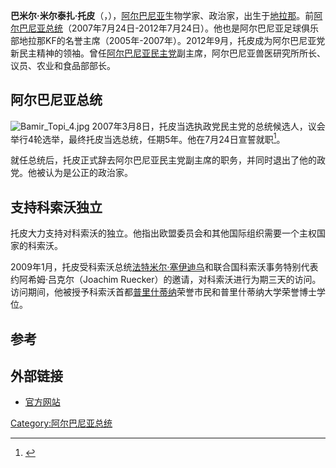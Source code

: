 {{Infobox officeholder
|name          = 巴米尔·托皮
|image         = Bamir Topi 3.jpg
|office        = 第5任[[阿尔巴尼亚总统|阿尔巴尼亚总统]]
|primeminister = [[萨利·贝里沙|萨利·贝里沙]]
|term_start    = 2007年7月24日
|term_end      = 2012年7月24日
|predecessor   = [[阿尔弗雷德·莫伊休|阿尔弗雷德·莫伊休]]
|successor     = [[布亚尔·尼沙尼|布亚尔·尼沙尼]]
|birth_date    = {{birth date and age|1957|4|24|df=y}}
|birth_place   = [[阿尔巴尼亚|阿尔巴尼亚]][[地拉那|地拉那]]
|death_date    = 
|death_place   = 
|spouse        = Teuta Mema
|party         = [[阿尔巴尼亚民主党|民主党]]<small>（已退党）</small><br />[[新民主精神|新民主精神]]
|alma_mater    = [[地拉那农业大学|地拉那农业大学]]
|religion      = [[伊斯兰教|伊斯兰教]]
}}
'''巴米尔·米尔泰扎·托皮'''（{{lang-sq|Bamir Myrteza Topi}}，{{bd|1957年|4月24日||}}），[[阿尔巴尼亚|阿尔巴尼亚]]生物学家、政治家，出生于[[地拉那|地拉那]]。前[[阿尔巴尼亚总统|阿尔巴尼亚总统]]（2007年7月24日-2012年7月24日）。他也是阿尔巴尼亚足球俱乐部地拉那KF的名誉主席（2005年-2007年）。2012年9月，托皮成为阿尔巴尼亚党新民主精神的领袖。曾任[[阿尔巴尼亚民主党|阿尔巴尼亚民主党]]副主席，阿尔巴尼亚兽医研究所所长、议员、农业和食品部部长。

==阿尔巴尼亚总统==
{{main|2007年阿尔巴尼亚总统大选}}
[[File:Bamir_Topi_4.jpg|thumb]]
2007年3月8日，托皮当选执政党民主党的总统候选人，议会举行4轮选举，最终托皮当选总统，任期5年。他在7月24日宣誓就职<ref>{{cite web|url=http://news.xinhuanet.com/world/2007-07/21/content_6408553.htm|title=托皮当选阿尔巴尼亚新总统|publisher=新华网|date=2007-07-21|access-date=2012-12-17|archive-date=2011-12-30|archive-url=https://web.archive.org/web/20111230235839/http://news.xinhuanet.com/world/2007-07/21/content_6408553.htm|dead-url=no}}</ref>。

就任总统后，托皮正式辞去阿尔巴尼亚民主党副主席的职务，并同时退出了他的政党。他被认为是公正的政治家。

==支持科索沃独立==
托皮大力支持对科索沃的独立。他指出欧盟委员会和其他国际组织需要一个主权国家的科索沃。

2009年1月，托皮受科索沃总统[[法特米尔·塞伊迪乌|法特米尔·塞伊迪乌]]和联合国科索沃事务特别代表约阿希姆·吕克尔（Joachim Ruecker）的邀请，对科索沃进行为期三天的访问。访问期间，他被授予科索沃首都[[普里什蒂纳|普里什蒂纳]]荣誉市民和普里什蒂纳大学荣誉博士学位。

==参考==
{{reflist}}

== 外部链接 ==
* [https://web.archive.org/web/20070715153638/http://www.president.al/english/pub/presidenti.asp 官方网站]

{{s-start}}
{{s-off}}
{{s-bef|before=[[阿尔弗雷德·莫伊休|阿尔弗雷德·莫伊休]]}}
{{s-ttl|title={{nowrap|[[阿尔巴尼亚总统|阿尔巴尼亚总统]]}}|years=2007–2012}}
{{s-aft|after=[[布亚尔·尼沙尼|布亚尔·尼沙尼]]}}
{{s-end}}

{{DEFAULTSORT:Topi, Bamir}}
[[Category:阿尔巴尼亚总统|Category:阿尔巴尼亚总统]]